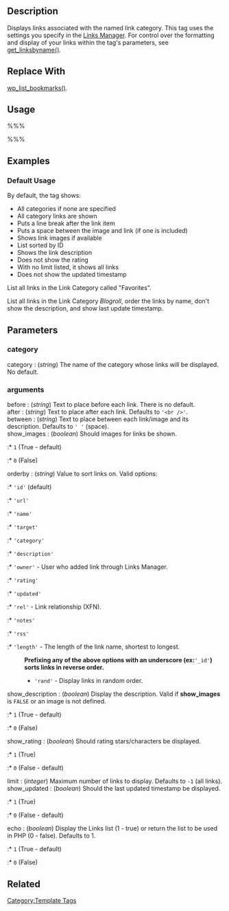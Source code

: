 {{Languages|
{{en|Function Reference/wp_get_linksbyname}}
{{ja|テンプレートタグ/wp_get_linksbyname}}
}}

{{Deprecated}}
== Description ==

Displays links associated with the named link category.  This tag uses the settings you specify in the [[Links Manager]].  For control over the formatting and display of your links within the tag's parameters, see [[Template Tags/get_linksbyname|get_linksbyname()]].

== Replace With ==

[[Template_Tags/wp_list_bookmarks|wp_list_bookmarks()]].

== Usage ==

%%% <?php wp_get_linksbyname('category','arguments'); ?> %%%

== Examples ==

===Default Usage===

By default, the tag shows:

* All categories if none are specified
* All category links are shown
* Puts a line break after the link item
* Puts a space between the image and link (if one is included)
* Shows link images if available
* List sorted by ID
* Shows the link description
* Does not show the rating
* With no limit listed, it shows all links
* Does not show the updated timestamp

 <?php wp_get_linksbyname(); ?>

List all links in the Link Category called "Favorites".

 <?php wp_get_linksbyname('Favorites') ?>

List all links in the Link Category ''Blogroll'', order the links by name, don't show the description, and show last update timestamp.
  
 <?php wp_get_linksbyname('Blogroll','orderby=name&show_description=0&show_updated=1') ?>

== Parameters ==
===category===
; category : (''string'') The name of the category whose links will be displayed. No default.
===arguments===
; before : (''string'') Text to place before each link. There is no default.
; after : (''string'') Text to place after each link. Defaults to <tt>'&lt;br /&gt;'</tt>.
; between : (''string'') Text to place between each link/image and its description. Defaults to <tt>' '</tt> (space).
; show_images : (''boolean'') Should images for links be shown.
:* <tt>1</tt> (True - default)
:* <tt>0</tt> (False)
; orderby : (''string'') Value to sort links on. Valid options:
:* <tt>'id'</tt> (default)
:* <tt>'url'</tt>
:* <tt>'name'</tt>
:* <tt>'target'</tt>
:* <tt>'category'</tt>
:* <tt>'description'</tt>
:* <tt>'owner'</tt> - User who added link through Links Manager.
:* <tt>'rating'</tt>
:* <tt>'updated'</tt>
:* <tt>'rel'</tt> - Link relationship (XFN).
:* <tt>'notes'</tt>
:* <tt>'rss'</tt>
:* <tt>'length'</tt> - The length of the link name, shortest to longest.
: '''Prefixing any of the above options with an underscore (ex: '''<tt>'_id'</tt>''') sorts links in reverse order.'''
:* <tt>'rand'</tt> - Display links in random order.
; show_description : (''boolean'') Display the description. Valid if '''show_images''' is <tt>FALSE</tt> or an image is not defined. 
:* <tt>1</tt> (True - default)
:* <tt>0</tt> (False)
; show_rating : (''boolean'') Should rating stars/characters be displayed.
:* <tt>1</tt> (True)
:* <tt>0</tt> (False - default)
; limit : (''integer'') Maximum number of links to display. Defaults to <tt>-1</tt> (all links).
; show_updated : (''boolean'') Should the last updated timestamp be displayed. 
:* <tt>1</tt> (True)
:* <tt>0</tt> (False - default)
; echo : (''boolean'') Display the Links list (1 - true) or return the list to be used in PHP (0 - false). Defaults to 1.
:* <tt>1</tt> (True - default)
:* <tt>0</tt> (False)

== Related ==

{{Bookmark Tags}}

{{Tag Footer}}

[[Category:Template Tags]]